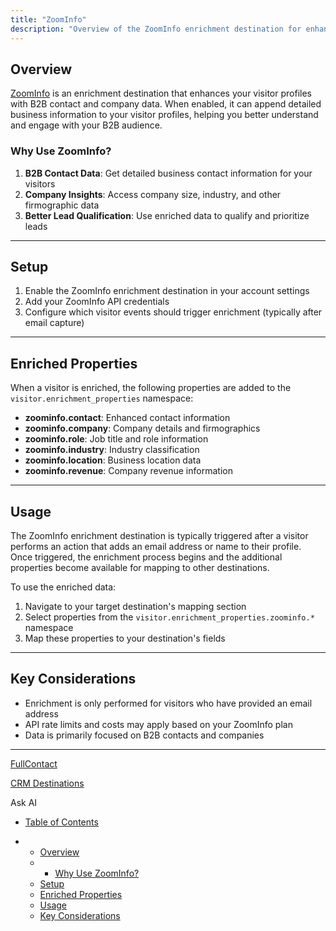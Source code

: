```yaml
---
title: "ZoomInfo"
description: "Overview of the ZoomInfo enrichment destination for enhancing visitor profiles with B2B contact and company data."
---
```


## Overview

[ZoomInfo](https://www.zoominfo.com/) is an enrichment destination that enhances your visitor profiles with B2B contact and company data. When enabled, it can append detailed business information to your visitor profiles, helping you better understand and engage with your B2B audience.

### Why Use ZoomInfo?

1. **B2B Contact Data**: Get detailed business contact information for your visitors
2. **Company Insights**: Access company size, industry, and other firmographic data
3. **Better Lead Qualification**: Use enriched data to qualify and prioritize leads

***

## Setup

1. Enable the ZoomInfo enrichment destination in your account settings
2. Add your ZoomInfo API credentials
3. Configure which visitor events should trigger enrichment (typically after email capture)

***

## Enriched Properties

When a visitor is enriched, the following properties are added to the `visitor.enrichment_properties` namespace:

* **zoominfo.contact**: Enhanced contact information
* **zoominfo.company**: Company details and firmographics
* **zoominfo.role**: Job title and role information
* **zoominfo.industry**: Industry classification
* **zoominfo.location**: Business location data
* **zoominfo.revenue**: Company revenue information

***

## Usage

The ZoomInfo enrichment destination is typically triggered after a visitor performs an action that adds an email address or name to their profile. Once triggered, the enrichment process begins and the additional properties become available for mapping to other destinations.

To use the enriched data:

1. Navigate to your target destination's mapping section
2. Select properties from the `visitor.enrichment_properties.zoominfo.*` namespace
3. Map these properties to your destination's fields

***

## Key Considerations

* Enrichment is only performed for visitors who have provided an email address
* API rate limits and costs may apply based on your ZoomInfo plan
* Data is primarily focused on B2B contacts and companies

***

[FullContact](/docs/fullcontact)

[CRM Destinations](/docs/crm-destinations)

Ask AI

* [Table of Contents](#)

* * [Overview](#overview)
  * * [Why Use ZoomInfo?](#why-use-zoominfo)
  * [Setup](#setup)
  * [Enriched Properties](#enriched-properties)
  * [Usage](#usage)
  * [Key Considerations](#key-considerations)

